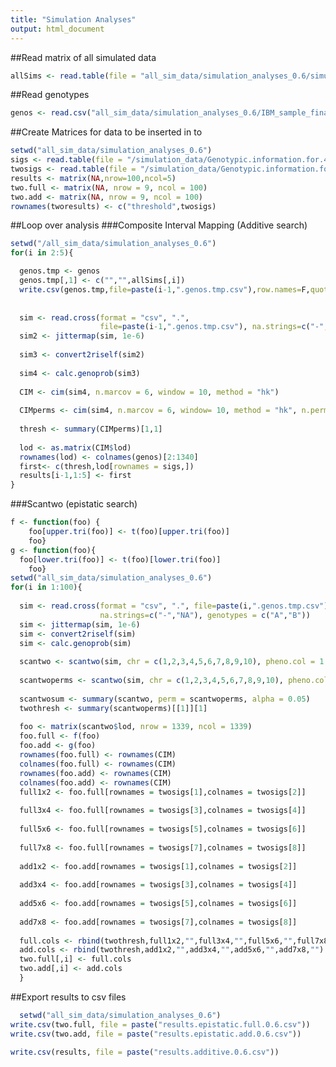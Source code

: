 ```yaml
---
title: "Simulation Analyses"
output: html_document
---
```


##Read matrix of all simulated data
```r
allSims <- read.table(file = "all_sim_data/simulation_analyses_0.6/simulation_data/Simulated.Data.100.Reps.Herit.0.6.txt",header=T,stringsAsFactors=F)
```

##Read genotypes
```r
genos <- read.csv("all_sim_data/simulation_analyses_0.6/IBM_sample_final1.csv",header=T,stringsAsFactors=F,na.strings=c("-","NA"))
```

##Create Matrices for data to be inserted in to
```r
setwd("all_sim_data/simulation_analyses_0.6")
sigs <- read.table(file = "/simulation_data/Genotypic.information.for.4.Additive.QTN.txt",stringsAsFactors=F,header=T)[,1]
twosigs <- read.table(file = "/simulation_data/Genotypic.information.for.4.Epistatic.QTN.txt",stringsAsFactors=F,header=T)[,1]
results <- matrix(NA,nrow=100,ncol=5)
two.full <- matrix(NA, nrow = 9, ncol = 100)
two.add <- matrix(NA, nrow = 9, ncol = 100)
rownames(tworesults) <- c("threshold",twosigs)
```
##Loop over analysis
###Composite Interval Mapping (Additive search)
```r
setwd("/all_sim_data/simulation_analyses_0.6")
for(i in 2:5){

  genos.tmp <- genos
  genos.tmp[,1] <- c("","",allSims[,i])
  write.csv(genos.tmp,file=paste(i-1,".genos.tmp.csv"),row.names=F,quote=F)
  
  
  sim <- read.cross(format = "csv", ".", 
                    file=paste(i-1,".genos.tmp.csv"), na.strings=c("-","NA"), genotypes = c("A","B"))
  sim2 <- jittermap(sim, 1e-6)
  
  sim3 <- convert2riself(sim2)
  
  sim4 <- calc.genoprob(sim3)
  
  CIM <- cim(sim4, n.marcov = 6, window = 10, method = "hk")
  
  CIMperms <- cim(sim4, n.marcov = 6, window= 10, method = "hk", n.perm = 100)
  
  thresh <- summary(CIMperms)[1,1]
  
  lod <- as.matrix(CIM$lod)
  rownames(lod) <- colnames(genos)[2:1340]
  first<- c(thresh,lod[rownames = sigs,])
  results[i-1,1:5] <- first
}
```

###Scantwo (epistatic search)
```r
f <- function(foo) {
    foo[upper.tri(foo)] <- t(foo)[upper.tri(foo)]
    foo}
g <- function(foo){
  foo[lower.tri(foo)] <- t(foo)[lower.tri(foo)]
    foo}
setwd("all_sim_data/simulation_analyses_0.6")
for(i in 1:100){
  
  sim <- read.cross(format = "csv", ".", file=paste(i,".genos.tmp.csv"),
                    na.strings=c("-","NA"), genotypes = c("A","B"))
  sim <- jittermap(sim, 1e-6)
  sim <- convert2riself(sim)
  sim <- calc.genoprob(sim)
  
  scantwo <- scantwo(sim, chr = c(1,2,3,4,5,6,7,8,9,10), pheno.col = 1, model = "normal", method = "hk", addcovar = NULL, intcovar = NULL, weights = NULL, use = "all.obs")
  
  scantwoperms <- scantwo(sim, chr = c(1,2,3,4,5,6,7,8,9,10), pheno.col = 1, model = "normal", method = "hk", addcovar = NULL, intcovar = NULL, weights = NULL, use = "all.obs", n.perm = 1)
  
  scantwosum <- summary(scantwo, perm = scantwoperms, alpha = 0.05)
  twothresh <- summary(scantwoperms)[[1]][1]
  
  foo <- matrix(scantwo$lod, nrow = 1339, ncol = 1339)
  foo.full <- f(foo)
  foo.add <- g(foo)
  rownames(foo.full) <- rownames(CIM)
  colnames(foo.full) <- rownames(CIM)
  rownames(foo.add) <- rownames(CIM)
  colnames(foo.add) <- rownames(CIM)
  full1x2 <- foo.full[rownames = twosigs[1],colnames = twosigs[2]]
  
  full3x4 <- foo.full[rownames = twosigs[3],colnames = twosigs[4]]
  
  full5x6 <- foo.full[rownames = twosigs[5],colnames = twosigs[6]]
  
  full7x8 <- foo.full[rownames = twosigs[7],colnames = twosigs[8]]
  
  add1x2 <- foo.add[rownames = twosigs[1],colnames = twosigs[2]]
  
  add3x4 <- foo.add[rownames = twosigs[3],colnames = twosigs[4]]
  
  add5x6 <- foo.add[rownames = twosigs[5],colnames = twosigs[6]]
  
  add7x8 <- foo.add[rownames = twosigs[7],colnames = twosigs[8]]
  
  full.cols <- rbind(twothresh,full1x2,"",full3x4,"",full5x6,"",full7x8,"") 
  add.cols <- rbind(twothresh,add1x2,"",add3x4,"",add5x6,"",add7x8,"")
  two.full[,i] <- full.cols
  two.add[,i] <- add.cols
  }
```

##Export results to csv files
```r
  setwd("all_sim_data/simulation_analyses_0.6")
write.csv(two.full, file = paste("results.epistatic.full.0.6.csv"))
write.csv(two.add, file = paste("results.epistatic.add.0.6.csv"))

write.csv(results, file = paste("results.additive.0.6.csv"))
```
